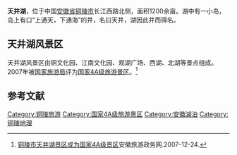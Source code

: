 
'''天井湖'''，位于中国[[安徽省|安徽省]][[铜陵市|铜陵市]]长江西路北侧，面积1200余亩。湖中有一小岛，岛上有口“上通天，下通海”的井，名曰天井，湖因此井而得名。

== 天井湖风景区 ==
天井湖风景区由铜文化园、江南文化园、观湖广场、西湖、北湖等景点组成。2007年被[[国家旅游局|国家旅游局]]评为[[国家4A级旅游景区|国家4A级旅游景区]]。<ref>[http://www.ahta.com.cn/News/Html/07/12/071224022524.html 铜陵市天井湖景区成为国家4A级景区]{{dead link|date=2017年12月 |bot=InternetArchiveBot |fix-attempted=yes }}安徽旅游政务网.2007-12-24.</ref>

== 参考文献 ==
<references/>

[[Category:铜陵旅游|Category:铜陵旅游]]
[[Category:国家4A级旅游景区|Category:国家4A级旅游景区]]
[[Category:安徽湖泊|Category:安徽湖泊]]
[[Category:铜陵地理|Category:铜陵地理]]
